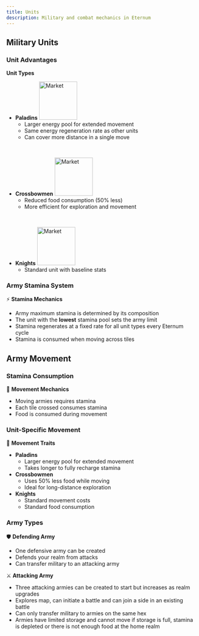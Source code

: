 ```yaml
---
title: Units
description: Military and combat mechanics in Eternum
---
```


## Military Units

### Unit Advantages

**Unit Types**

- **Paladins** <img src="/resources/252.png" alt="Market" width="100" className="float-right" />
  - Larger energy pool for extended movement
  - Same energy regeneration rate as other units
  - Can cover more distance in a single move

<br />

- **Crossbowmen** <img src="/resources/251.png" alt="Market" width="100" className="float-right" />
  - Reduced food consumption (50% less)
  - More efficient for exploration and movement

<br />

- **Knights** <img src="/resources/250.png" alt="Market" width="100" className="float-right" />
  - Standard unit with baseline stats

### Army Stamina System

⚡ **Stamina Mechanics**

- Army maximum stamina is determined by its composition
- The unit with the **lowest** stamina pool sets the army limit
- Stamina regenerates at a fixed rate for all unit types every Eternum cycle
- Stamina is consumed when moving across tiles

## Army Movement

### Stamina Consumption

🏃 **Movement Mechanics**

- Moving armies requires stamina
- Each tile crossed consumes stamina
- Food is consumed during movement

### Unit-Specific Movement

💨 **Movement Traits**

- **Paladins**
  - Larger energy pool for extended movement
  - Takes longer to fully recharge stamina
- **Crossbowmen**
  - Uses 50% less food while moving
  - Ideal for long-distance exploration
- **Knights**
  - Standard movement costs
  - Standard food consumption

### Army Types

🛡️ **Defending Army**

- One defensive army can be created
- Defends your realm from attacks
- Can transfer military to an attacking army

⚔️ **Attacking Army**

- Three attacking armies can be created to start but increases as realm upgrades
- Explores map, can initiate a battle and can join a side in an existing battle
- Can only transfer military to armies on the same hex
- Armies have limited storage and cannot move if storage is full, stamina is depleted or there is not enough food at the
  home realm
